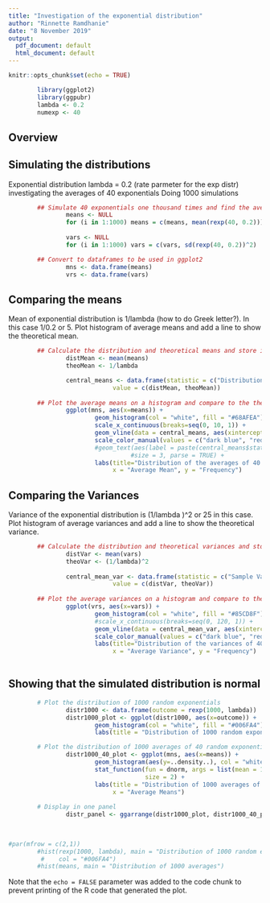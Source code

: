 ```yaml
---
title: "Investigation of the exponential distribution"
author: "Rinnette Ramdhanie"
date: "8 November 2019"
output:
  pdf_document: default
  html_document: default
---
```


```r
knitr::opts_chunk$set(echo = TRUE)
```

```r
        library(ggplot2)
        library(ggpubr)
        lambda <- 0.2
        numexp <- 40
```

## Overview



## Simulating the distributions

Exponential distribution
lambda = 0.2 (rate parmeter for the exp distr)
investigating the averages of 40 exponentials
Doing 1000 simulations


```r
        ## Simulate 40 exponentials one thousand times and find the average means and variances.
                means <- NULL
                for (i in 1:1000) means = c(means, mean(rexp(40, 0.2)))
        
                vars <- NULL
                for (i in 1:1000) vars = c(vars, sd(rexp(40, 0.2))^2)

        ## Convert to dataframes to be used in ggplot2
                mns <- data.frame(means)
                vrs <- data.frame(vars)
```

## Comparing the means

Mean of exponential distribution is 1/lambda (how to do Greek letter?).  In this case 1/0.2 or 5.
Plot histogram of average means and add a line to show the theoretical mean.

```r
        ## Calculate the distribution and theoretical means and store in a dataframe to be used in ggplot
                distMean <- mean(means)
                theoMean <- 1/lambda

                central_means <- data.frame(statistic = c("Distribution Mean", "Theoretical Mean"),
                             value = c(distMean, theoMean))
                
        ## Plot the average means on a histogram and compare to the theoretical mean
                ggplot(mns, aes(x=means)) + 
                        geom_histogram(col = "white", fill = "#68AFEA") +
                        scale_x_continuous(breaks=seq(0, 10, 1)) +
                        geom_vline(data = central_means, aes(xintercept = value, color = statistic)) +
                        scale_color_manual(values = c("dark blue", "red"), name = NULL) +
                        #geom_text(aes(label = paste(central_means$statistic, " = ", central_means$value)), 
                                  #size = 3, parse = TRUE) +
                        labs(title="Distribution of the averages of 40 exponentials over 1000 simulations", 
                             x = "Average Mean", y = "Frequency")

```

## Comparing the Variances

Variance of the exponential distribution is (1/lambda )^2 or 25 in this case.
Plot histogram of average variances and add a line to show the theoretical variance.

```r
        ## Calculate the distribution and theoretical variances and store in a dataframe to be used in ggplot
                distVar <- mean(vars)
                theoVar <- (1/lambda)^2
                
                central_mean_var <- data.frame(statistic = c("Sample Variance", "Theoretical Variance"),
                             value = c(distVar, theoVar))
                
        ## Plot the average variances on a histogram and compare to the theoretical variance
                ggplot(vrs, aes(x=vars)) + 
                        geom_histogram(col = "white", fill = "#85CD8F") +
                        #scale_x_continuous(breaks=seq(0, 120, 1)) +
                        geom_vline(data = central_mean_var, aes(xintercept = value, color = statistic)) +
                        scale_color_manual(values = c("dark blue", "red"), name = NULL) +
                        labs(title="Distribution of the variances of 40 exponentials over 1000 simulations", 
                             x = "Average Variance", y = "Frequency")
                        
```

## Showing that the simulated distribution is normal

```r
        
        # Plot the distribution of 1000 random exponentials
                distr1000 <- data.frame(outcome = rexp(1000, lambda))
                distr1000_plot <- ggplot(distr1000, aes(x=outcome)) +
                        geom_histogram(col = "white", fill = "#006FA4") +
                        labs(title = "Distribution of 1000 random exponentials", x = "Random Outcomes", y = "Frequency")

        # Plot the distribution of 1000 averages of 40 random exponentials
                distr1000_40_plot <- ggplot(mns, aes(x=means)) +
                        geom_histogram(aes(y=..density..), col = "white", fill = "#0091D7") +
                        stat_function(fun = dnorm, args = list(mean = 1/lambda, sd = 1/(lambda*sqrt(numexp))), 
                                      size = 2) +
                        labs(title = "Distribution of 1000 averages of 40 random exponentials", 
                             x = "Average Means")
        
        # Display in one panel
                distr_panel <- ggarrange(distr1000_plot, distr1000_40_plot, align = "h")
                
                        

#par(mfrow = c(2,1))
        #hist(rexp(1000, lambda), main = "Distribution of 1000 random exponentials", xlab = "Random Outcomes", 
         #    col = "#006FA4")
        #hist(means, main = "Distribution of 1000 averages")

```

Note that the `echo = FALSE` parameter was added to the code chunk to prevent printing of the R code that generated the plot.
